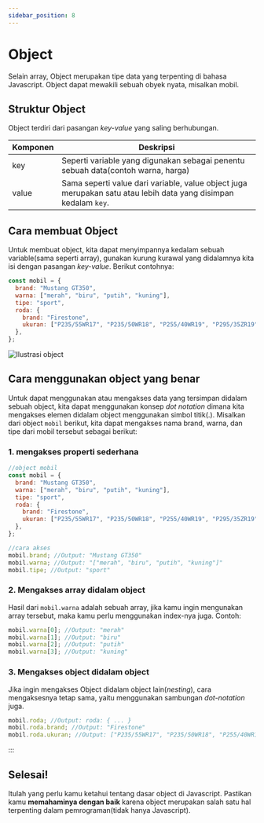 ```yaml
---
sidebar_position: 8
---
```


# Object

Selain array, Object merupakan tipe data yang terpenting di bahasa Javascript. Object dapat mewakili sebuah obyek nyata, misalkan mobil.

## Struktur Object

Object terdiri dari pasangan _key-value_ yang saling berhubungan.

| Komponen | Deskripsi                                                                                                       |
| -------- | --------------------------------------------------------------------------------------------------------------- |
| key      | Seperti variable yang digunakan sebagai penentu sebuah data(contoh warna, harga)                                |
| value    | Sama seperti value dari variable, value object juga merupakan satu atau lebih data yang disimpan kedalam `key`. |

## Cara membuat Object

Untuk membuat object, kita dapat menyimpannya kedalam sebuah variable(sama seperti array), gunakan kurung kurawal yang didalamnya kita isi dengan pasangan _key-value_. Berikut contohnya:

```javascript
const mobil = {
  brand: "Mustang GT350",
  warna: ["merah", "biru", "putih", "kuning"],
  tipe: "sport",
  roda: {
    brand: "Firestone",
    ukuran: ["P235/55WR17", "P235/50WR18", "P255/40WR19", "P295/35ZR19"],
  },
};
```

![Ilustrasi object](../assets/object.png)

## Cara menggunakan object yang benar

Untuk dapat menggunakan atau mengakses data yang tersimpan didalam sebuah object, kita dapat menggunakan konsep _dot notation_ dimana kita mengakses elemen didalam object menggunakan simbol titik(.). Misalkan dari object `mobil` berikut, kita dapat mengakses nama brand, warna, dan tipe dari mobil tersebut sebagai berikut:

### 1. mengakses properti sederhana

```javascript
//object mobil
const mobil = {
  brand: "Mustang GT350",
  warna: ["merah", "biru", "putih", "kuning"],
  tipe: "sport",
  roda: {
    brand: "Firestone",
    ukuran: ["P235/55WR17", "P235/50WR18", "P255/40WR19", "P295/35ZR19"],
  },
};

//cara akses
mobil.brand; //Output: "Mustang GT350"
mobil.warna; //Output: "["merah", "biru", "putih", "kuning"]"
mobil.tipe; //Output: "sport"
```

### 2. Mengakses array didalam object

Hasil dari `mobil.warna` adalah sebuah array, jika kamu ingin mengunakan array tersebut, maka kamu perlu menggunakan index-nya juga. Contoh:

```javascript
mobil.warna[0]; //Output: "merah"
mobil.warna[1]; //Output: "biru"
mobil.warna[2]; //Output: "putih"
mobil.warna[3]; //Output: "kuning"
```

### 3. Mengakses object didalam object

Jika ingin mengakses Object didalam object lain(_nesting_), cara mengaksesnya tetap sama, yaitu menggunakan sambungan _dot-notation_ juga.

```javascript
mobil.roda; //Output: roda: { ... }
mobil.roda.brand; //Output: "Firestone"
mobil.roda.ukuran; //Output: ["P235/55WR17", "P235/50WR18", "P255/40WR19", "P295/35ZR19"]
```

:::

## Selesai!

Itulah yang perlu kamu ketahui tentang dasar object di Javascript. Pastikan kamu **memahaminya dengan baik** karena object merupakan salah satu hal terpenting dalam pemrograman(tidak hanya Javascript).
